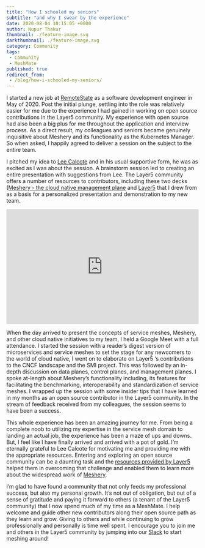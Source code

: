 ---
title: "How I schooled my seniors"
subtitle: "and why I swear by the experience"
date: 2020-08-04 10:15:05 +0000
author: Nupur Thakur
thumbnail: ./feature-image.svg
darkthumbnail: ./feature-image.svg
category: Community
tags:
 - Community
 - MeshMate
published: true
redirect_from:
 - /blog/how-i-schooled-my-seniors/
---



<BlogWrapper>

I started a new job at [RemoteState](https://www.linkedin.com/company/remotestate/) as a software development engineer in May of 2020.
Post the initial plunge, settling into the role was relatively easier for me due to the experience I had gained in working on open source contributions in the Layer5 community. My experience with open source had also been a big plus for me throughout the application and interview process. As a direct result, my colleagues and seniors became genuinely inquisitive about Meshery and its functionality as the Kubernetes Manager. So when asked, I happily agreed  to deliver a session on the subject to the entire team.

I pitched my idea to [Lee Calcote](https://layer5.io/community/members/lee-calcote) and in his usual supportive form, he was as excited as I was about the session. A brainstorm session led to creating an entire presentation with suggestions from Lee. The Layer5 community offers a number of resources to contributors, including these two decks ([Meshery - the cloud native management plane](https://layer5.io/meshery) and [Layer5](https://docs.google.com/presentation/d/1tLcMcyQ-Z6YYISYyR0Eyb30dojQiKHIjs7Rt5m8kcag/edit?usp=sharing) that I drew from as a basis for a personalized presentation and demonstration to my new team.

<center>
<iframe src="https://docs.google.com/presentation/d/e/2PACX-1vQNpnp_SIkYNMe1rx-Cw_armxHRmQvkcp8d3BVML6XEhsSgy7k0w9xDKrGGs4EPew/embed?start=true&loop=true&delayms=3000" loading="lazy" frameBorder="0" width="100%" height="300" allowFullScreen={true} mozallowFullScreen="true" webkitallowFullScreen="true"></iframe></center>

When the day arrived to present the concepts of service meshes, Meshery, and other cloud native initiatives to my team, I held a Google Meet with a full attendance. I started the session with a reader’s digest version of microservices and service meshes to set the stage for any newcomers to the world of cloud native, I went on to elaborate on Layer5 ‘s contributions to the CNCF landscape and the SMI project. This was followed by an in-depth discussion on data planes, control planes, and management planes. I spoke at-length about Meshery’s functionality including, its features for facilitating the benchmarking, interoperability and standardization of service meshes. I wrapped up the session with some insider tips that I have learned in my months as an open source contributor in the Layer5 community. In the stream of feedback received from my colleagues, the session seems to have been a success.

This whole experience has been an amazing journey for me. From being a complete noob to utilizing my expertise in the service mesh domain to landing an actual job, the experience has been a maze of ups and downs. But, I feel like I have finally arrived and arrived with a pot of gold. I’m eternally grateful to Lee Calcote for motivating me and providing me with the appropriate resources. Entering and exploring an open source community can be a daunting task and the [resources provided by Layer5](https://layer5.io/community/newcomers) helped them in overcoming that challenge and enabled them to learn more about the widespread work of [Meshery](https://meshery.io).

I’m glad to have found a community that not only feeds my professional success, but also my personal growth. It’s not out of obligation, but out of a sense of gratitude and paying it forward to others (a tenant of the Layer5 community) that I now spend much of my time as a MeshMate. I help welcome and guide other new contributors along their open source path as they learn and grow. Giving to others and while continuing to grow professionally and personally is time well spent.   I encourage you to join me and others in the Layer5 community by jumping into our [Slack](https://slack.layer5.io/) to start meshing around!


</BlogWrapper>
